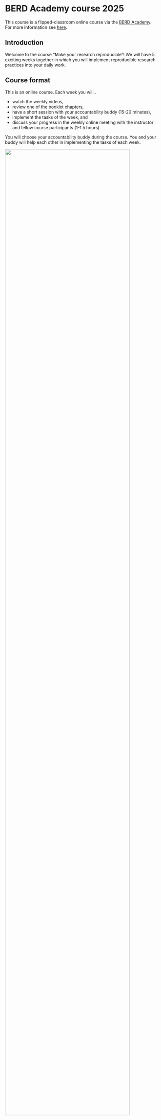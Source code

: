 # BERD Academy course 2025 {.unnumbered}

This course is a flipped-classroom online course via the [BERD Academy](https://www.berd-nfdi.de/berd-academy).   
For more information see [here](https://www.berd-nfdi.de/berd-academy/reproducibility-2025/).

## Introduction

Welcome to the course "Make your research reproducible"!
We will have 5 exciting weeks together in which you will implement reproducible
research practices into your daily work.

## Course format

This is an online course. Each week you will..

- watch the weekly videos,
- review one of the booklet chapters,
- have a short session with your accountability buddy (15-20 minutes), 
- implement the tasks of the week, and
- discuss your progress in the weekly online meeting with the instructor and 
fellow course participants (1-1.5 hours).

You will choose your accountability buddy during the course. You and your 
buddy will help each other in implementing the tasks of each week.

![](images/course-concept.jpg){width=90%}

The course includes 5 Online Meetings, in which you will discuss the week’s contents with an expert and fellow participants:

| Date & Time (CEST)  | Topic | Expert |
| :---- | :---- | :---- |
| 06.05., 16:00-17:30 | Reproducible research and how to get there | Elen Le Foll |
| 13.05., 16:00-17:30 | Get your research project organized | Elen Le Foll |
| 20.05., 16:00-17:30 | Computational workflows 1: The workflow as a pipeline; Version control | Johanna Bayer  |
| 27.05., 16:00-17:30 | Computational workflows 2: Stabilize your computing environment and software; Automate your code | Rabea Müller |
| 03.06., 16:00-17:30 | Publishing research outputs | Rabea Müller |




